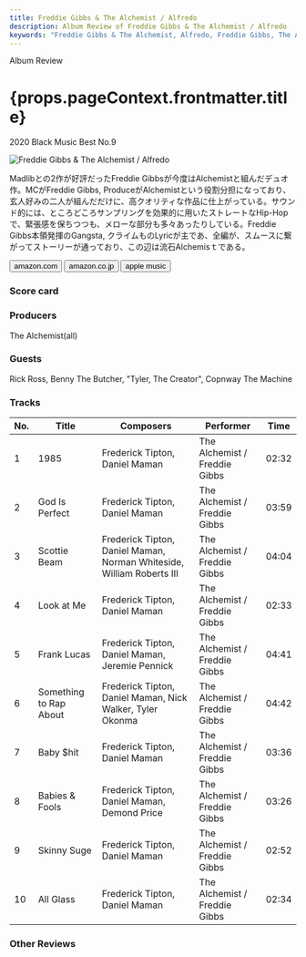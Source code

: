 ```yaml
---
title: Freddie Gibbs & The Alchemist / Alfredo
description: Album Review of Freddie Gibbs & The Alchemist / Alfredo
keywords: "Freddie Gibbs & The Alchemist, Alfredo, Freddie Gibbs, The Alchemist, Alchemist, フレディ・ギブス, アルケミスト, アルフレッド"
---
```






<p className="largeP">Album Review</p>
<h1 className="h1--no--margin">{props.pageContext.frontmatter.title}</h1>
<p className="largeP">
  <Link to="/best50/2020/">2020 Black Music Best No.9</Link>
</p>

<Row  className="image-card-group">
	<Column colMd={3} colLg={4} noGutterMdLeft="">
       <ImageCard>

![Freddie Gibbs & The Alchemist / Alfredo](../../images/cd/fgibbsalchemist1L.jpg)

</ImageCard>
	</Column>
	<Column colMd={4} colLg={8} noGutterMdLeft="">
	<p>
		Madlibとの2作が好評だったFreddie Gibbsが今度はAlchemistと組んだデュオ作。MCがFreddie Gibbs, ProduceがAlchemistという役割分担になっており、玄人好みの二人が組んだだけに、高クオリティな作品に仕上がっている。サウンド的には、ところどころサンプリングを効果的に用いたストレートなHip-Hopで、緊張感を保ちつつも、メローな部分も多々あったりしている。Freddie Gibbs本領発揮のGangsta, クライムものLyricが主であ、全編が、スムースに繋がってストーリーが通っており、この辺は流石Alchemisｔである。
	</p>
	<div>
	  <Button className="button-right-mergin"  href="https://amzn.to/2IU5A7M" renderIcon={ArrowUpRight} size='sm' kind='primary'>
      amazon.com
    </Button>
    <Button className="button-right-mergin"  href="https://amzn.to/3nQRyme" renderIcon={ArrowUpRight} size='sm' kind='secondary'>
      amazon.co.jp
    </Button>
		<Button className="button-right-mergin"  href="https://apple.co/3pVlwHx" renderIcon={ArrowUpRight} size='sm' kind='tertiary'>
      apple music
    </Button>
		<AdvJS2/>
	</div>
	</Column>
</Row>
<Row >
	<Column colMd={4} colLg={4} noGutterMdLeft="">
<div>
  <h3>Score card</h3>
	<SliderJS1 value="2" />
  <SliderJS2 value="1" />
	<SliderJS3 value="2" />
  <SliderJS4 value="9" />
</div>
</Column>
<Column colMd={8} colLg={8} noGutterMdLeft="">
<div>
<h3>Producers</h3>
<p>
	The Alchemist(all)
</p>
<h3>Guests</h3>
<p>Rick Ross, Benny The Butcher, "Tyler, The Creator", Copnway The Machine
</p>
</div>
</Column>
</Row>

<h3>Tracks</h3>

| No. | Title                  | Composers                                                             | Performer                     | Time  |
| --- | ---------------------- | --------------------------------------------------------------------- | ----------------------------- | ----- |
| 1   | 1985                   | Frederick Tipton, Daniel Maman                                        | The Alchemist / Freddie Gibbs | 02:32 |
| 2   | God Is Perfect         | Frederick Tipton, Daniel Maman                                        | The Alchemist / Freddie Gibbs | 03:59 |
| 3   | Scottie Beam           | Frederick Tipton, Daniel Maman, Norman Whiteside, William Roberts III | The Alchemist / Freddie Gibbs | 04:04 |
| 4   | Look at Me             | Frederick Tipton, Daniel Maman                                        | The Alchemist / Freddie Gibbs | 02:33 |
| 5   | Frank Lucas            | Frederick Tipton, Daniel Maman, Jeremie Pennick                       | The Alchemist / Freddie Gibbs | 04:41 |
| 6   | Something to Rap About | Frederick Tipton, Daniel Maman, Nick Walker, Tyler Okonma             | The Alchemist / Freddie Gibbs | 04:42 |
| 7   | Baby $hit              | Frederick Tipton, Daniel Maman                                        | The Alchemist / Freddie Gibbs | 03:36 |
| 8   | Babies & Fools         | Frederick Tipton, Daniel Maman, Demond Price                          | The Alchemist / Freddie Gibbs | 03:26 |
| 9   | Skinny Suge            | Frederick Tipton, Daniel Maman                                        | The Alchemist / Freddie Gibbs | 02:52 |
| 10  | All Glass              | Frederick Tipton, Daniel Maman                                        | The Alchemist / Freddie Gibbs | 02:34 |

<h3>Other Reviews</h3>

<Row>
  <Column colMd={3} colLg={3} noGutterMdLeft>
    <Review1 />
  </Column>
  <Column colMd={3} colLg={3} noGutterMdLeft>
    <Review2 />
  </Column>
  <Column colMd={3} colLg={3} noGutterMdLeft>
    <Review3 />
  </Column>
</Row>

<AdvJS3 />
